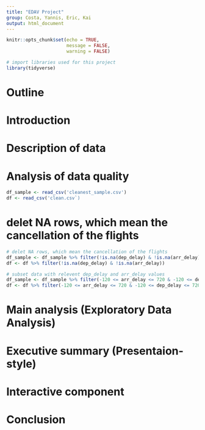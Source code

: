---
title: "EDAV Project"
group: Costa, Yannis, Eric, Kai
output: html_document
---

```{r setup, include=FALSE}
knitr::opts_chunk$set(echo = TRUE,
                      message = FALSE,
                      warning = FALSE)
```

```{r libraries}
# import libraries used for this project
library(tidyverse)
```
# Outline

# Introduction

# Description of data

# Analysis of data quality

```{r load data}
df_sample <- read_csv('cleanest_sample.csv')
df <- read_csv('clean.csv`)
```
# delet NA rows, which mean the cancellation of the flights



```{r clean data}
# delet NA rows, which mean the cancellation of the flights
df_sample <- df_sample %>% filter(!is.na(dep_delay) & !is.na(arr_delay))
df <- df %>% filter(!is.na(dep_delay) & !is.na(arr_delay))

# subset data with relevent dep_delay and arr_delay values
df_sample <- df_sample %>% filter(-120 <= arr_delay <= 720 & -120 <= dep_delay <= 720)
df <- df %>% filter(-120 <= arr_delay <= 720 & -120 <= dep_delay <= 720)
```

# Main analysis (Exploratory Data Analysis)

# Executive summary (Presentaion-style)

# Interactive component

# Conclusion

